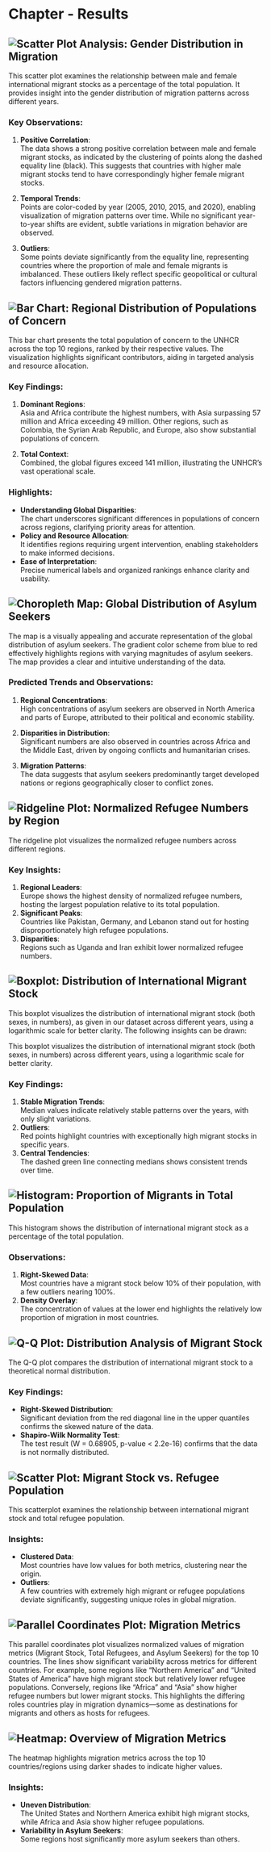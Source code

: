 # Chapter - Results

## ![Scatter Plot Analysis: Gender Distribution in Migration ](Scatter.png)

This scatter plot examines the relationship between male and female international migrant stocks as a percentage of the total population. It provides insight into the gender distribution of migration patterns across different years.

### Key Observations:
1. **Positive Correlation**:  
   The data shows a strong positive correlation between male and female migrant stocks, as indicated by the clustering of points along the dashed equality line (black). This suggests that countries with higher male migrant stocks tend to have correspondingly higher female migrant stocks.

2. **Temporal Trends**:  
   Points are color-coded by year (2005, 2010, 2015, and 2020), enabling visualization of migration patterns over time. While no significant year-to-year shifts are evident, subtle variations in migration behavior are observed.

3. **Outliers**:  
   Some points deviate significantly from the equality line, representing countries where the proportion of male and female migrants is imbalanced. These outliers likely reflect specific geopolitical or cultural factors influencing gendered migration patterns.

## ![Bar Chart: Regional Distribution of Populations of Concern](Bar.png)

This bar chart presents the total population of concern to the UNHCR across the top 10 regions, ranked by their respective values. The visualization highlights significant contributors, aiding in targeted analysis and resource allocation.

### Key Findings:
1. **Dominant Regions**:  
   Asia and Africa contribute the highest numbers, with Asia surpassing 57 million and Africa exceeding 49 million. Other regions, such as Colombia, the Syrian Arab Republic, and Europe, also show substantial populations of concern.

2. **Total Context**:  
   Combined, the global figures exceed 141 million, illustrating the UNHCR’s vast operational scale.

### Highlights:
- **Understanding Global Disparities**:  
   The chart underscores significant differences in populations of concern across regions, clarifying priority areas for attention.
- **Policy and Resource Allocation**:  
   It identifies regions requiring urgent intervention, enabling stakeholders to make informed decisions.
- **Ease of Interpretation**:  
   Precise numerical labels and organized rankings enhance clarity and usability.

## ![Choropleth Map: Global Distribution of Asylum Seekers](Chloro.png)

The map is a visually appealing and accurate representation of the global distribution of asylum seekers. The gradient color scheme from blue to red effectively highlights regions with varying magnitudes of asylum seekers. The map provides a clear and intuitive understanding of the data.


### Predicted Trends and Observations:
1. **Regional Concentrations**:  
   High concentrations of asylum seekers are observed in North America and parts of Europe, attributed to their political and economic stability.

2. **Disparities in Distribution**:  
   Significant numbers are also observed in countries across Africa and the Middle East, driven by ongoing conflicts and humanitarian crises.

3. **Migration Patterns**:  
   The data suggests that asylum seekers predominantly target developed nations or regions geographically closer to conflict zones.



## ![Ridgeline Plot: Normalized Refugee Numbers by Region](Ridge.png)

The ridgeline plot visualizes the normalized refugee numbers across different regions.

### Key Insights:
1. **Regional Leaders**:  
   Europe shows the highest density of normalized refugee numbers, hosting the largest population relative to its total population.
2. **Significant Peaks**:  
   Countries like Pakistan, Germany, and Lebanon stand out for hosting disproportionately high refugee populations.
3. **Disparities**:  
   Regions such as Uganda and Iran exhibit lower normalized refugee numbers.


## ![Boxplot: Distribution of International Migrant Stock](Box.png)

This boxplot visualizes the distribution of international migrant stock (both sexes, in numbers), as given in our dataset across different years, using a logarithmic scale for better clarity. The following insights can be drawn:

This boxplot visualizes the distribution of international migrant stock (both sexes, in numbers) across different years, using a logarithmic scale for better clarity.

### Key Findings:
1. **Stable Migration Trends**:  
   Median values indicate relatively stable patterns over the years, with only slight variations.
2. **Outliers**:  
   Red points highlight countries with exceptionally high migrant stocks in specific years.
3. **Central Tendencies**:  
   The dashed green line connecting medians shows consistent trends over time.

## ![Histogram: Proportion of Migrants in Total Population](Hist.png)

This histogram shows the distribution of international migrant stock as a percentage of the total population.

### Observations:
1. **Right-Skewed Data**:  
   Most countries have a migrant stock below 10% of their population, with a few outliers nearing 100%.
2. **Density Overlay**:  
   The concentration of values at the lower end highlights the relatively low proportion of migration in most countries.

## ![Q-Q Plot: Distribution Analysis of Migrant Stock](QQ.png)

The Q-Q plot compares the distribution of international migrant stock to a theoretical normal distribution.

### Key Findings:
- **Right-Skewed Distribution**:  
   Significant deviation from the red diagonal line in the upper quantiles confirms the skewed nature of the data.
- **Shapiro-Wilk Normality Test**:  
   The test result (W = 0.68905, p-value < 2.2e-16) confirms that the data is not normally distributed.

## ![Scatter Plot: Migrant Stock vs. Refugee Population](Scatterplot2.png)

This scatterplot examines the relationship between international migrant stock and total refugee population.

### Insights:
- **Clustered Data**:  
   Most countries have low values for both metrics, clustering near the origin.
- **Outliers**:  
   A few countries with extremely high migrant or refugee populations deviate significantly, suggesting unique roles in global migration.


## ![Parallel Coordinates Plot: Migration Metrics](Parcoords.png)

This parallel coordinates plot visualizes normalized values of migration metrics (Migrant Stock, Total Refugees, and Asylum Seekers) for the top 10 countries. The lines show significant variability across metrics for different countries. For example, some regions like "Northern America" and "United States of America" have high migrant stock but relatively lower refugee populations. Conversely, regions like "Africa" and "Asia" show higher refugee numbers but lower migrant stocks. This highlights the differing roles countries play in migration dynamics—some as destinations for migrants and others as hosts for refugees.

## ![ Heatmap: Overview of Migration Metrics](Heatmap.png)

The heatmap highlights migration metrics across the top 10 countries/regions using darker shades to indicate higher values.

### Insights:
- **Uneven Distribution**:  
   The United States and Northern America exhibit high migrant stocks, while Africa and Asia show higher refugee populations.
- **Variability in Asylum Seekers**:  
   Some regions host significantly more asylum seekers than others.


